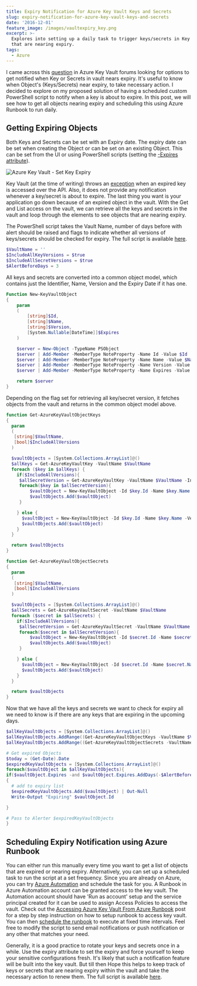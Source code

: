 ```yaml
---
title: Expiry Notification for Azure Key Vault Keys and Secrets
slug: expiry-notification-for-azure-key-vault-keys-and-secrets
date: '2016-12-01'
feature_image: /images/vaultexpiry_key.png
excerpt: >-
  Explores into setting up a daily task to trigger keys/secrets in Key Vault
  that are nearing expiry.
tags:
  - Azure
---
```

I came across this [question](https://social.msdn.microsoft.com/Forums/azure/en-US/90d4b814-f025-42a0-acac-b8c8bf9d8cf8/alert-or-event-on-secret-expiry?forum=AzureKeyVault) in Azure Key Vault forums looking for options to get notified when Key or Secrets in vault nears expiry. It's useful to know when Object's (Keys/Secrets) near expiry, to take necessary action. I decided to explore on my proposed solution of having a scheduled custom PowerShell script to notify when a key is about to expire. In this post, we will see how to get all objects nearing expiry and scheduling this using Azure Runbook to run daily.

## Getting Expiring Objects

Both Keys and Secrets can be set with an Expiry date. The expiry date can be set when creating the Object or can be set on an existing Object. This can be set from the UI or using PowerShell scripts (setting the [\-Expires attribute](https://msdn.microsoft.com/en-us/library/dn868045.aspx)).

![Azure Key Vault - Set Key Expiry](/images/vaultexpiry_key.png)

Key Vault (at the time of writing) throws an [exception](https://social.msdn.microsoft.com/Forums/azure/en-US/c0d8953a-c117-4ca4-ad3d-e5d2b1868f9e/get-operation-not-permitted-for-some-of-the-secret-in-my-vault?forum=AzureKeyVault) when an expired key is accessed over the API. Also, it does not provide any notification whenever a key/secret is about to expire. The last thing you want is your application go down because of an expired object in the vault. With the Get and List access on the vault, we can retrieve all the keys and secrets in the vault and loop through the elements to see objects that are nearing expiry.

The PowerShell script takes the Vault Name, number of days before with alert should be raised and flags to indicate whether all versions of keys/secrets should be checked for expiry. The full script is available [here](https://github.com/rahulpnath/Blog/blob/master/KeyVaultExpiryAlerter/Expiry%20Alert.ps1).

```powershell
$VaultName = ''
$IncludeAllKeyVersions = $true
$IncludeAllSecretVersions = $true
$AlertBeforeDays = 3

```

All keys and secrets are converted into a common object model, which contains just the Identifier, Name, Version and the Expiry Date if it has one.

```powershell
Function New-KeyVaultObject
{
    param
    (
        [string]$Id,
        [string]$Name,
        [string]$Version,
        [System.Nullable[DateTime]]$Expires
    )

    $server = New-Object -TypeName PSObject
    $server | Add-Member -MemberType NoteProperty -Name Id -Value $Id
    $server | Add-Member -MemberType NoteProperty -Name Name -Value $Name
    $server | Add-Member -MemberType NoteProperty -Name Version -Value $Version
    $server | Add-Member -MemberType NoteProperty -Name Expires -Value $Expires

    return $server
}

```

Depending on the flag set for retrieving all key/secret version, it fetches objects from the vault and returns in the common object model above.

```powershell
function Get-AzureKeyVaultObjectKeys
{
  param
  (
   [string]$VaultName,
   [bool]$IncludeAllVersions
  )

  $vaultObjects = [System.Collections.ArrayList]@()
  $allKeys = Get-AzureKeyVaultKey -VaultName $VaultName
  foreach ($key in $allKeys) {
    if($IncludeAllVersions){
     $allSecretVersion = Get-AzureKeyVaultKey -VaultName $VaultName -IncludeVersions -Name $key.Name
     foreach($key in $allSecretVersion){
         $vaultObject = New-KeyVaultObject -Id $key.Id -Name $key.Name -Version $key.Version -Expires $key.Expires
         $vaultObjects.Add($vaultObject)
     }

    } else {
      $vaultObject = New-KeyVaultObject -Id $key.Id -Name $key.Name -Version $key.Version -Expires $key.Expires
      $vaultObjects.Add($vaultObject)
    }
  }

  return $vaultObjects
}

function Get-AzureKeyVaultObjectSecrets
{
  param
  (
   [string]$VaultName,
   [bool]$IncludeAllVersions
  )

  $vaultObjects = [System.Collections.ArrayList]@()
  $allSecrets = Get-AzureKeyVaultSecret -VaultName $VaultName
  foreach ($secret in $allSecrets) {
    if($IncludeAllVersions){
     $allSecretVersion = Get-AzureKeyVaultSecret -VaultName $VaultName -IncludeVersions -Name $secret.Name
     foreach($secret in $allSecretVersion){
         $vaultObject = New-KeyVaultObject -Id $secret.Id -Name $secret.Name -Version $secret.Version -Expires $secret.Expires
         $vaultObjects.Add($vaultObject)
     }

    } else {
      $vaultObject = New-KeyVaultObject -Id $secret.Id -Name $secret.Name -Version $secret.Version -Expires $secret.Expires
      $vaultObjects.Add($vaultObject)
    }
  }

  return $vaultObjects
}

```

Now that we have all the keys and secrets we want to check for expiry all we need to know is if there are any keys that are expiring in the upcoming days.

```powershell
$allKeyVaultObjects = [System.Collections.ArrayList]@()
$allKeyVaultObjects.AddRange((Get-AzureKeyVaultObjectKeys -VaultName $VaultName -IncludeAllVersions $IncludeAllKeyVersions))
$allKeyVaultObjects.AddRange((Get-AzureKeyVaultObjectSecrets -VaultName $VaultName -IncludeAllVersions $IncludeAllSecretVersions))

# Get expired Objects
$today = (Get-Date).Date
$expiredKeyVaultObjects = [System.Collections.ArrayList]@()
foreach($vaultObject in $allKeyVaultObjects){
if($vaultObject.Expires -and $vaultObject.Expires.AddDays(-$AlertBeforeDays).Date -lt $today)
{
  # add to expiry list
  $expiredKeyVaultObjects.Add($vaultObject) | Out-Null
  Write-Output "Expiring" $vaultObject.Id

}

# Pass to Alerter $expiredKeyVaultObjects
}

```

## Scheduling Expiry Notification using Azure Runbook

You can either run this manually every time you want to get a list of objects that are expired or nearing expiry. Alternatively, you can set up a scheduled task to run the script at a set frequency. Since you are already on Azure, you can try [Azure Automation](https://azure.microsoft.com/en-us/services/automation/) and schedule the task for you. A Runbook in Azure Automation account can be granted access to the key vault. The Automation account should have 'Run as account' setup and the service principal created for it can be used to assign Access Policies to access the vault. Check out the [Accessing Azure Key Vault From Azure Runbook](/blog/accessing-azure-key-vault-from-azure-runbook/) post for a step by step instruction on how to setup runbook to access key vault. You can then [schedule the runbook](https://azure.microsoft.com/en-us/documentation/articles/automation-scheduling-a-runbook/) to execute at fixed time intervals. Feel free to modify the script to send email notifications or push notification or any other that matches your need.

Generally, it is a good practice to rotate your keys and secrets once in a while. Use the expiry attribute to set the expiry and force yourself to keep your sensitive configurations fresh. It's likely that such a notification feature will be built into the key vault. But till then Hope this helps to keep track of keys or secrets that are nearing expiry within the vault and take the necessary action to renew them. The full script is available [here](https://github.com/rahulpnath/Blog/blob/master/KeyVaultExpiryAlerter/Expiry%20Alert.ps1).
